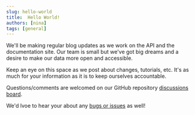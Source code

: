 ---
slug: hello-world
title:  Hello World!
authors: [nina]
tags: [general]
---

We'll be making regular blog updates as we work on the API and the documentation site. Our team is small but we've got big dreams and a desire to make our data more open and accessible.

Keep an eye on this space as we post about changes, tutorials, etc.  It's as much for your information as it is to keep ourselves accountable.  

Questions/comments are welcomed on our GitHub repository [discussions board](https://github.com/LACMTA/metro-api-v2/discussions).

We'd lvoe to hear your about any [bugs or issues](https://github.com/LACMTA/metro-api-v2/issues) as well!